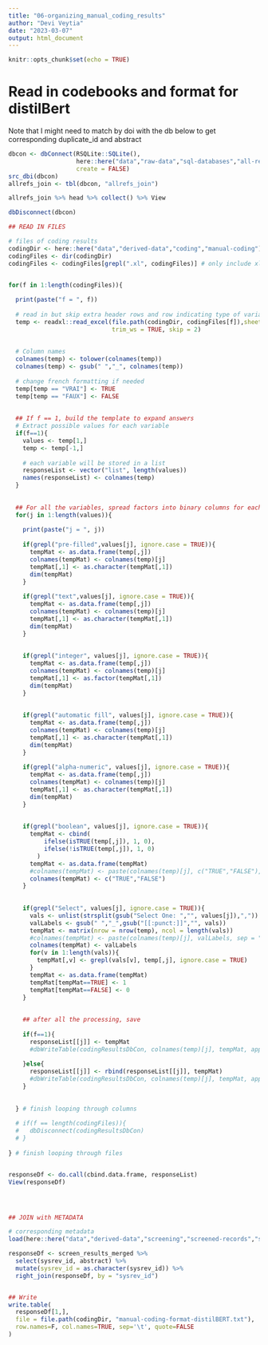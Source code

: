 ```yaml
---
title: "06-organizing_manual_coding_results"
author: "Devi Veytia"
date: "2023-03-07"
output: html_document
---
```


```r
knitr::opts_chunk$set(echo = TRUE)
```


# Read in codebooks and format for distilBert

Note that I might need to match by doi with the db below to get corresponding duplicate_id and abstract

```r
dbcon <- dbConnect(RSQLite::SQLite(), 
                   here::here("data","raw-data","sql-databases","all-refs_v2_join-duplicate_id.sqlite"), 
                   create = FALSE)
src_dbi(dbcon)
allrefs_join <- tbl(dbcon, "allrefs_join")

allrefs_join %>% head %>% collect() %>% View

dbDisconnect(dbcon)

```


```r

## READ IN FILES

# files of coding results
codingDir <- here::here("data","derived-data","coding","manual-coding")
codingFiles <- dir(codingDir)
codingFiles <- codingFiles[grepl(".xl", codingFiles)] # only include xl files


for(f in 1:length(codingFiles)){
  
  print(paste("f = ", f))
  
  # read in but skip extra header rows and row indicating type of variable
  temp <- readxl::read_excel(file.path(codingDir, codingFiles[f]),sheet = "Codebook",
                             trim_ws = TRUE, skip = 2)
  
  
  # Column names
  colnames(temp) <- tolower(colnames(temp))
  colnames(temp) <- gsub(" ","_", colnames(temp))
  
  # change french formatting if needed
  temp[temp == "VRAI"] <- TRUE
  temp[temp == "FAUX"] <- FALSE
  
  
  ## If f == 1, build the template to expand answers
  # Extract possible values for each variable
  if(f==1){
    values <- temp[1,]
    temp <- temp[-1,]
    
    # each variable will be stored in a list
    responseList <- vector("list", length(values))
    names(responseList) <- colnames(temp)
  }
  
  
  ## For all the variables, spread factors into binary columns for each value
  for(j in 1:length(values)){
    
    print(paste("j = ", j))
    
    if(grepl("pre-filled",values[j], ignore.case = TRUE)){
      tempMat <- as.data.frame(temp[,j])
      colnames(tempMat) <- colnames(temp)[j]
      tempMat[,1] <- as.character(tempMat[,1])
      dim(tempMat)
    }  
    
    if(grepl("text",values[j], ignore.case = TRUE)){
      tempMat <- as.data.frame(temp[,j])
      colnames(tempMat) <- colnames(temp)[j]
      tempMat[,1] <- as.character(tempMat[,1])
      dim(tempMat)
    }
    
      
    if(grepl("integer", values[j], ignore.case = TRUE)){
      tempMat <- as.data.frame(temp[,j])
      colnames(tempMat) <- colnames(temp)[j]
      tempMat[,1] <- as.factor(tempMat[,1])
      dim(tempMat)
    }
    
    
    if(grepl("automatic fill", values[j], ignore.case = TRUE)){
      tempMat <- as.data.frame(temp[,j])
      colnames(tempMat) <- colnames(temp)[j]
      tempMat[,1] <- as.character(tempMat[,1])
      dim(tempMat)
    }
    
    if(grepl("alpha-numeric", values[j], ignore.case = TRUE)){
      tempMat <- as.data.frame(temp[,j])
      colnames(tempMat) <- colnames(temp)[j]
      tempMat[,1] <- as.character(tempMat[,1])
      dim(tempMat)
    }
    
    
    if(grepl("boolean", values[j], ignore.case = TRUE)){
      tempMat <- cbind(
          ifelse(isTRUE(temp[,j]), 1, 0),
          ifelse(!isTRUE(temp[,j]), 1, 0)
        )
      tempMat <- as.data.frame(tempMat)
      #colnames(tempMat) <- paste(colnames(temp)[j], c("TRUE","FALSE"), sep = "__")
      colnames(tempMat) <- c("TRUE","FALSE")
    }
    
    
    if(grepl("Select", values[j], ignore.case = TRUE)){
      vals <- unlist(strsplit(gsub("Select One: ","", values[j]),","))
      valLabels <- gsub(" ","_",gsub("[[:punct:]]","", vals))
      tempMat <- matrix(nrow = nrow(temp), ncol = length(vals))
      #colnames(tempMat) <- paste(colnames(temp)[j], valLabels, sep = "__")
      colnames(tempMat) <- valLabels
      for(v in 1:length(vals)){
        tempMat[,v] <- grepl(vals[v], temp[,j], ignore.case = TRUE)
      }
      tempMat <- as.data.frame(tempMat)
      tempMat[tempMat==TRUE] <- 1
      tempMat[tempMat==FALSE] <- 0
    }
    
    
    ## after all the processing, save
    
    if(f==1){
      responseList[[j]] <- tempMat
      #dbWriteTable(codingResultsDbCon, colnames(temp)[j], tempMat, append=FALSE)
      
    }else{
      responseList[[j]] <- rbind(responseList[[j]], tempMat)
      #dbWriteTable(codingResultsDbCon, colnames(temp)[j], tempMat, append=TRUE)
    }
    
    
  } # finish looping through columns
  
  # if(f == length(codingFiles)){
  #   dbDisconnect(codingResultsDbCon)
  # }
  
} # finish looping through files


responseDf <- do.call(cbind.data.frame, responseList)
View(responseDf)




## JOIN with METADATA

# corresponding metadata
load(here::here("data","derived-data","screening","screened-records","screen_results_merged.RData"))

responseDf <- screen_results_merged %>% 
  select(sysrev_id, abstract) %>%
  mutate(sysrev_id = as.character(sysrev_id)) %>%
  right_join(responseDf, by = "sysrev_id")


## Write
write.table(
  responseDf[1,],
  file = file.path(codingDir, "manual-coding-format-distilBERT.txt"),
  row.names=F, col.names=TRUE, sep='\t', quote=FALSE
)

```